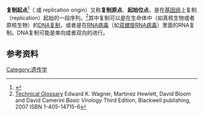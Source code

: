 '''复制起点'''<ref>{{Cite web |url=https://www.termonline.cn/search?k=origin%20of%20replication |title=存档副本 |access-date=2021-07-14 |archive-date=2021-07-14 |archive-url=https://web.archive.org/web/20210714112010/https://www.termonline.cn/search?k=origin%20of%20replication |dead-url=no }}</ref>（{{lang-en|origin of replication}} 或 replication origin）又称'''复制原点'''、'''起始位点'''，是在[[基因组|基因组]]上复制（replication）起始的一段序列。<ref>[http://www.blackwellpublishing.com/wagner/glossary.pdf Technical Glossary] {{Wayback|url=http://www.blackwellpublishing.com/wagner/glossary.pdf |date=20160303183115 }} Edward K. Wagner, Martinez Hewlett, David Bloom and David Camerini ''Basic Virology'' Third Edition, Blackwell publishing, 2007 ISBN 1-405-14715-6</ref>其中复制可以是在生命体中（如真核生物或者原核生物）的[[DNA复制|DNA复制]]，或者是在[[RNA病毒|RNA病毒]]（如[[双螺旋RNA病毒|双螺旋RNA病毒]]）里面的RNA复制。DNA复制可能是单向或者双向的进行。

==参考资料==
{{reflist}}
{{DNA复制}}
[[Category:遗传学|Category:遗传学]]